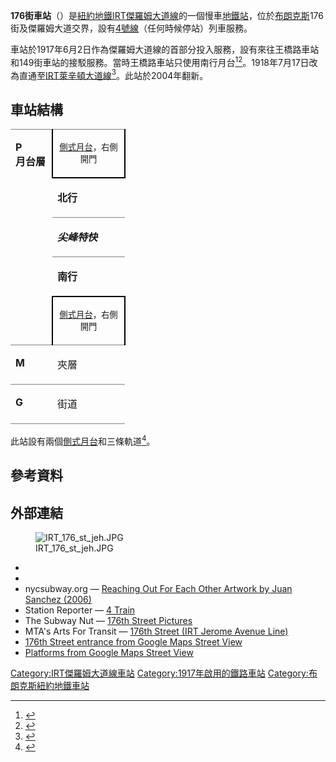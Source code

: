 {{Infobox NYCS
| name = 176街<br />{{lang|en|176th Street}}
| bg_color = #007527
| image = 176th Street station with departing downtown train.jpg
| image_caption = 北行月台南望
| address = 紐約州紐約市布朗克斯區176街及傑羅姆大道
| borough = [[布朗克斯|布朗克斯]]
| locale = {{link-en|莫里斯高地 (布朗克斯)|Morris Heights, Bronx|莫里斯高地}}
| coordinates = {{coord|40.848619|N|73.911767|W|display=inline,title|source:nlwiki}}
| division = IRT
| line = [[IRT傑羅姆大道線|IRT傑羅姆大道線]]
| service = Jerome local
| connection = {{bus icon}} '''[[MTA區域巴士營運|NYCT巴士]]'''：Bx32
| platforms = 2個[[側式月台|側式月台]]
| tracks = 3條
| structure = 高架
| open_date = {{start date and age|1917|6|2}}
| passengers = 2,036,529<ref>{{NYCS const|riderref}}</ref>
| pass_year = 2016
| pass_percent = 3.4
| rank = 245
| code = 385
| next_north= {{NYCS next | station=伯恩賽德大道 | line=IRT傑羅姆大道線 | service=Jerome local}}
| next_south = {{NYCS next | station=伊甸山大道 | line=IRT傑羅姆大道線 | service=Jerome local}}
| legend = {{NYCS infobox legend|alltimes}}
}}

'''176街車站'''（{{lang-en|176th Street station}}）是[[紐約地鐵|紐約地鐵]][[IRT傑羅姆大道線|IRT傑羅姆大道線]]的一個慢車[[地鐵站|地鐵站]]，位於[[布朗克斯|布朗克斯]]176街及傑羅姆大道交界，設有[[紐約地鐵4號線|4號線]]（任何時候停站）列車服務。

車站於1917年6月2日作為傑羅姆大道線的首部分投入服務，設有來往王橋路車站和149街車站的接駁服務。當時王橋路車站只使用南行月台<ref name="www.nycsubway.org 1905">{{cite web|url=http://www.nycsubway.org/wiki/Service_Begun_on_the_Jerome_Avenue_Line_(1917)|title=www.nycsubway.org: Service Begun on the Jerome Avenue Line (1917)|date=1905-06-01|website=www.nycsubway.org|accessdate=2016-09-06|archive-date=2020-11-27|archive-url=https://web.archive.org/web/20201127164406/https://www.nycsubway.org/wiki/Service_Begun_on_the_Jerome_Avenue_Line_(1917)|dead-url=no}}</ref><ref name="HathiTrust 2013">{{cite web|url=http://hdl.handle.net/2027/mdp.39015016416920?urlappend=%3Bseq=23|title=Annual report.  1916-1917.|date=2013-12-12|website=HathiTrust|publisher=Interborough Rapid Transit Company|accessdate=2016-09-05}}</ref>。1918年7月17日改為直通至[[IRT萊辛頓大道線|IRT萊辛頓大道線]]<ref name=":3">{{Cite book|url=https://books.google.com/books?id=Ob0JAAAAIAAJ&pg=PA372#v=onepage&q&f=false|title=Brooklyn Daily Eagle Almanac|last=|first=|date=1922|publisher=Brooklyn Daily Eagle|year=|isbn=|location=|pages=372|language=en|quote=|via=}}</ref>。此站於2004年翻新。
== 車站結構 ==
{{Stack|float=right|
{{Routemap
|title=軌道配置圖
|title-bg=#{{NYCS color|4}}
|title-color=white
|style=margin-left:10px;margin-top:10px;float:right;
|legend =track
|map=
uSTR!~MFADEg\uSTR!~MFADEg\uSTR!~MFADEg ~~ ~~ ~~往[[伯恩賽德大道車站_(IRT傑羅姆大道線)|伯恩賽德大道]]
uSTRf\uSTR\uSTRg
uSTR+BSr\uSTR\uSTR+BSl
uSTR+BSr\uSTR\uSTR+BSl
uSTR+BSr\uSTR\uSTR+BSl
uSTR+BSr\uSTR\uSTR+BSl
uSTRf\uSTR\uSTRg
uSTR!~MFADEf\uSTR!~MFADEf\uSTR!~MFADEf ~~ ~~ ~~往[[伊甸山大道車站_(IRT傑羅姆大道線)|伊甸山大道]]
}}
}}
{|cellspacing=0 cellpadding=3
|style="border-top:solid 1px gray;border-bottom:solid 1px gray;vertical-align:top;" width=50 rowspan=5|'''P<br>月台層'''
|style="border-top:solid 1px gray;border-right:solid 2px black;border-left:solid 2px black;border-bottom:solid 2px black;text-align:center;" colspan=2|<small>[[側式月台|側式月台]]，右側開門</small>
|-
|style="border-bottom:solid 1px gray;" width=100|<span style="color:#{{NYCS color|green}}">'''北行'''</span>
|style="border-bottom:solid 1px gray;" width=400|{{arrow|L}} [[File:NYCS-bull-trans-4.svg|纽约地铁4号线]] 往[[伍德羅恩車站_(IRT傑羅姆大道線)|伍德羅恩]]<small>（[[伯恩賽德大道車站_(IRT傑羅姆大道線)|伯恩賽德大道]]）</small>
|-
|style="border-bottom:solid 1px gray;" width=100|<span style="color:#{{NYCS color|black}}">'''''尖峰特快'''''</span>
|style="border-bottom:solid 1px gray;" width=400|{{arrow|L}} [[File:NYCS-bull-trans-4.svg|纽约地铁4号线]] 不停靠（部分繁忙時段列車）
|-
|<span style="color:#{{NYCS color|green}}">'''南行'''</span>
|{{arrow|R}} [[File:NYCS-bull-trans-4.svg|纽约地铁4号线]] 往[[皇冠高地-猶提卡大道車站_(IRT東公園道線)|猶提卡大道]]（深夜往[[新地段大道車站_(IRT新地段線)|新地段大道]]）<small>（[[伊甸山大道車站_(IRT傑羅姆大道線)|伊甸山大道]]）</small>
|-
|style="border-bottom:solid 1px gray;border-top:solid 2px black;border-right:solid 2px black;border-left:solid 2px black;text-align:center;" colspan=2|<small>[[側式月台|側式月台]]，右側開門</small>
|-
| style="vertical-align:top;" |'''M'''
| style="vertical-align:top;" |夾層
| style="vertical-align:top;" |往出入口、車站詢問處、MetroCard自動售票機<br>{{NYCS Platform Layout access}}
|-
|style="border-top:solid 1px gray;border-bottom:solid 1px gray;vertical-align:top;" width=50|'''G'''
|style="border-top:solid 1px gray;border-bottom:solid 1px gray;vertical-align:top;" width=100|街道
|style="border-top:solid 1px gray;border-bottom:solid 1px gray;vertical-align:top;" width=400|出入口
|}
此站設有兩個[[側式月台|側式月台]]和三條軌道<ref name=":0">{{NYCS const|trackref|trackbook}}</ref>。

== 參考資料 ==
{{Reflist}}
== 外部連結 ==
[[File:IRT_176_st_jeh.JPG|thumb]]
* {{Commonscat-inline|176th Street (IRT Jerome Avenue Line)}} 
* {{NYCS ref|http://www.nycsubway.org/perl/stations?198:98|IRT Woodlawn Line|176th Street}}
* nycsubway.org — [http://www.nycsubway.org/perl/artwork_show?167 Reaching Out For Each Other Artwork by Juan Sanchez (2006)]{{Wayback|url=http://www.nycsubway.org/perl/artwork_show?167 |date=20200927052821 }}
* Station Reporter — [https://web.archive.org/web/20131219141200/http://www.stationreporter.net/4train.htm 4 Train]
* The Subway Nut — [http://www.subwaynut.com/irt/176n4/index.html 176th Street Pictures]{{Wayback|url=http://www.subwaynut.com/irt/176n4/index.html |date=20200223041501 }}
* MTA's Arts For Transit — [https://web.archive.org/web/20110606071240/http://mta.info/mta/aft/permanentart/permart.html?agency=nyct&line=4&station=8&xdev=721 176th Street (IRT Jerome Avenue Line)]
* [https://maps.google.com/?ie=UTF8&ll=40.849016,-73.909911&spn=0.003839,0.013433&z=17&layer=c&cbll=40.848627,-73.911569&panoid=gLBmzSzVge4Pdhst8A2Xdw&cbp=12,168.51,,0,4.78 176th Street entrance from Google Maps Street View]{{Wayback|url=https://maps.google.com/?ie=UTF8&ll=40.849016,-73.909911&spn=0.003839,0.013433&z=17&layer=c&cbll=40.848627,-73.911569&panoid=gLBmzSzVge4Pdhst8A2Xdw&cbp=12,168.51,,0,4.78 |date=20121112053236 }}
*[https://www.google.com/maps/contrib/103237729589375373179/photos/@40.8487968,-73.9114838,3a,75y,254h,90t/data=!3m7!1e1!3m5!1s-FPBKTCFH7Yc%2FWVR4xNO5ZhI%2FAAAAAAAAugk%2FcLF7TUpP01sNKj2g5CfQUFqWjhTa0UD4QCLIBGAYYCw!2e4!6s%2F%2Flh3.googleusercontent.com%2F-FPBKTCFH7Yc%2FWVR4xNO5ZhI%2FAAAAAAAAugk%2FcLF7TUpP01sNKj2g5CfQUFqWjhTa0UD4QCLIBGAYYCw%2Fw203-h100-p-k-no%2F!7i8704!8i4352!4m3!8m2!3m1!1e1 Platforms from Google Maps Street View]{{Wayback|url=https://www.google.com/maps/contrib/103237729589375373179/photos/@40.8487968,-73.9114838,3a,75y,254h,90t/data=!3m7!1e1!3m5!1s-FPBKTCFH7Yc%2FWVR4xNO5ZhI%2FAAAAAAAAugk%2FcLF7TUpP01sNKj2g5CfQUFqWjhTa0UD4QCLIBGAYYCw!2e4!6s%2F%2Flh3.googleusercontent.com%2F-FPBKTCFH7Yc%2FWVR4xNO5ZhI%2FAAAAAAAAugk%2FcLF7TUpP01sNKj2g5CfQUFqWjhTa0UD4QCLIBGAYYCw%2Fw203-h100-p-k-no%2F!7i8704!8i4352!4m3!8m2!3m1!1e1 |date=20190821120751 }}

{{紐約地鐵4號線}}
{{DEFAULTSORT:176th Street}}
[[Category:IRT傑羅姆大道線車站|Category:IRT傑羅姆大道線車站]]
[[Category:1917年啟用的鐵路車站|Category:1917年啟用的鐵路車站]]
[[Category:布朗克斯紐約地鐵車站|Category:布朗克斯紐約地鐵車站]]